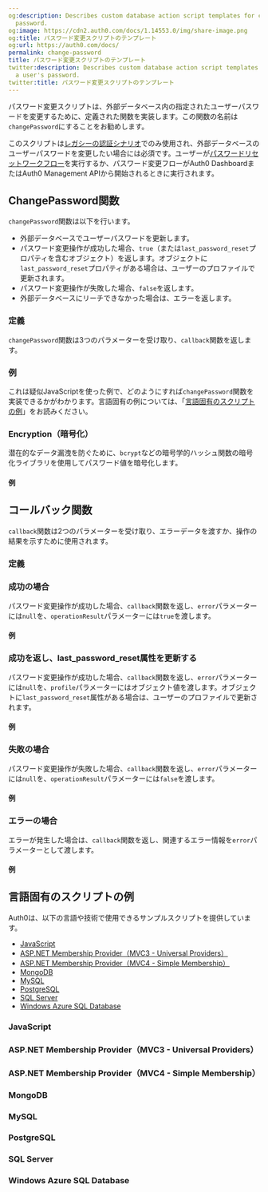 ```yaml
---
og:description: Describes custom database action script templates for changing a user's
  password.
og:image: https://cdn2.auth0.com/docs/1.14553.0/img/share-image.png
og:title: パスワード変更スクリプトのテンプレート
og:url: https://auth0.com/docs/
permalink: change-password
title: パスワード変更スクリプトのテンプレート
twitter:description: Describes custom database action script templates for changing
  a user's password.
twitter:title: パスワード変更スクリプトのテンプレート
---
```


パスワード変更スクリプトは、外部データベース内の指定されたユーザーパスワードを変更するために、定義された関数を実装します。この関数の名前は`changePassword`にすることをお勧めします。

このスクリプトは[レガシーの認証シナリオ](/overview-custom-db-connections)でのみ使用され、外部データベースのユーザーパスワードを変更したい場合には必須です。ユーザーが[パスワードリセットワークフロー](/brand-and-customize/customize-password-reset-page)を実行するか、パスワード変更フローがAuth0 DashboardまたはAuth0 Management APIから開始されるときに実行されます。

## ChangePassword関数

`changePassword`関数は以下を行います。

* 外部データベースでユーザーパスワードを更新します。
* パスワード変更操作が成功した場合、`true`（または`last_password_reset`プロパティを含むオブジェクト）を返します。オブジェクトに`last_password_reset`プロパティがある場合は、ユーザーのプロファイルで更新されます。
* パスワード変更操作が失敗した場合、`false`を返します。
* 外部データベースにリーチできなかった場合は、エラーを返します。

### 定義

`changePassword`関数は3つのパラメーターを受け取り、`callback`関数を返します。





### 例

これは疑似JavaScriptを使った例で、どのようにすれば`changePassword`関数を実装できるかがわかります。言語固有の例については、「[言語固有のスクリプトの例](#language-specific-script-examples)」をお読みください。



### Encryption（暗号化）



潜在的なデータ漏洩を防ぐために、`bcrypt`などの暗号学的ハッシュ関数の暗号化ライブラリを使用してパスワード値を暗号化します。

#### 例



## コールバック関数

`callback`関数は2つのパラメーターを受け取り、エラーデータを渡すか、操作の結果を示すために使用されます。

### 定義





### 成功の場合

パスワード変更操作が成功した場合、`callback`関数を返し、`error`パラメーターには`null`を、`operationResult`パラメーターには`true`を渡します。

#### 例



### 成功を返し、last_password_reset属性を更新する

パスワード変更操作が成功した場合、`callback`関数を返し、`error`パラメーターには`null`を、`profile`パラメーターにはオブジェクト値を渡します。オブジェクトに`last_password_reset`属性がある場合は、ユーザーのプロファイルで更新されます。

#### 例



### 失敗の場合

パスワード変更操作が失敗した場合、`callback`関数を返し、`error`パラメーターには`null`を、`operationResult`パラメーターには`false`を渡します。

#### 例



### エラーの場合

エラーが発生した場合は、`callback`関数を返し、関連するエラー情報を`error`パラメーターとして渡します。

#### 例



## 言語固有のスクリプトの例

Auth0は、以下の言語や技術で使用できるサンプルスクリプトを提供しています。

* [JavaScript](#javascript)
* [ASP.NET Membership Provider（MVC3 - Universal Providers）](#asp-net-membership-provider-mvc3-universal-providers-)
* [ASP.NET Membership Provider（MVC4 - Simple Membership）](#asp-net-membership-provider-mvc4-simple-membership-)
* [MongoDB](#mongodb)
* [MySQL](#mysql)
* [PostgreSQL](#postgresql)
* [SQL Server](#sql-server)
* [Windows Azure SQL Database](#windows-azure-sql-database)



### JavaScript



### ASP.NET Membership Provider（MVC3 - Universal Providers）



### ASP.NET Membership Provider（MVC4 - Simple Membership）



### MongoDB



### MySQL



### PostgreSQL



### SQL Server



### Windows Azure SQL Database